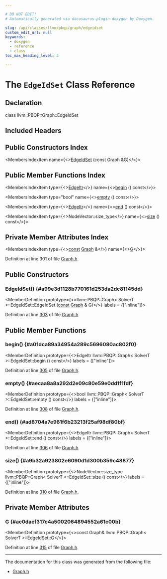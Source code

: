 ```yaml
---

# DO NOT EDIT!
# Automatically generated via docusaurus-plugin-doxygen by Doxygen.

slug: /api/classes/llvm/pbqp/graph/edgeidset
custom_edit_url: null
keywords:
  - doxygen
  - reference
  - class
toc_max_heading_level: 3

---
```





# The `EdgeIdSet` Class Reference

<DoxygenPage pluginConfig={pluginConfig}>



## Declaration

<CodeBlock>class llvm::PBQP::Graph::EdgeIdSet</CodeBlock>

## Included Headers

<IncludesList>
<IncludesListItem
  filePath="llvm/CodeGen/PBQP/Graph.h"
  permalink="/docs/api/files/include/include/llvm/include/llvm/codegen/include/llvm/codegen/pbqp/graph-h"
  isLocal="true" />
</IncludesList>

## Public Constructors Index

<MembersIndex>

<MembersIndexItem
  name={<><a href="#a99e3d1128b770161d253da2dc81145dd">EdgeIdSet</a> (const Graph &amp;G)</>}>
</MembersIndexItem>

</MembersIndex>

## Public Member Functions Index

<MembersIndex>

<MembersIndexItem
  type={<><a href="/docs/api/classes/llvm/pbqp/graph/edgeitr">EdgeItr</a></>}
  name={<><a href="#a01dca89a34954a289c5696080ac802f0">begin</a> () const</>}>
</MembersIndexItem>

<MembersIndexItem
  type="bool"
  name={<><a href="#aecaa8a8a292d2e09c80e59e0dd1f1fdf">empty</a> () const</>}>
</MembersIndexItem>

<MembersIndexItem
  type={<><a href="/docs/api/classes/llvm/pbqp/graph/edgeitr">EdgeItr</a></>}
  name={<><a href="#ad8704a7e961f6b23213f25af98df80bf">end</a> () const</>}>
</MembersIndexItem>

<MembersIndexItem
  type={<>NodeVector::size&#95;type</>}
  name={<><a href="#a9b32a923802e6090d1d300b359c48877">size</a> () const</>}>
</MembersIndexItem>

</MembersIndex>

## Private Member Attributes Index

<MembersIndex>

<MembersIndexItem
  type={<><a href="/docs/api/files/lib/lib/target/lib/target/aarch64/aarch64promoteconstant-cpp/#a90f8350fecae261c25be85d38b451bff">const</a> <a href="/docs/api/classes/llvm/pbqp/graph">Graph</a> &amp;</>}
  name={<><a href="#ac0dacf317c4a5002064894552a61c00b">G</a></>}>
</MembersIndexItem>

</MembersIndex>


Definition at line 301 of file <a href="/docs/api/files/include/include/llvm/include/llvm/codegen/include/llvm/codegen/pbqp/graph-h">Graph.h</a>.

<SectionDefinition>

## Public Constructors

### EdgeIdSet() {#a99e3d1128b770161d253da2dc81145dd}

<MemberDefinition
  prototype={<>llvm::PBQP::Graph&lt; SolverT &gt;::EdgeIdSet::EdgeIdSet (<a href="/docs/api/files/lib/lib/target/lib/target/aarch64/aarch64promoteconstant-cpp/#a90f8350fecae261c25be85d38b451bff">const</a> <a href="/docs/api/classes/llvm/pbqp/graph">Graph</a> &amp; G)</>}
  labels = {["inline"]}>

Definition at line <a href="/docs/api/files/include/include/llvm/include/llvm/codegen/include/llvm/codegen/pbqp/graph-h/#l00303">303</a> of file <a href="/docs/api/files/include/include/llvm/include/llvm/codegen/include/llvm/codegen/pbqp/graph-h">Graph.h</a>.
</MemberDefinition>

</SectionDefinition>

<SectionDefinition>

## Public Member Functions

### begin() {#a01dca89a34954a289c5696080ac802f0}

<MemberDefinition
  prototype={<>EdgeItr llvm::PBQP::Graph&lt; SolverT &gt;::EdgeIdSet::begin () const</>}
  labels = {["inline"]}>

Definition at line <a href="/docs/api/files/include/include/llvm/include/llvm/codegen/include/llvm/codegen/pbqp/graph-h/#l00305">305</a> of file <a href="/docs/api/files/include/include/llvm/include/llvm/codegen/include/llvm/codegen/pbqp/graph-h">Graph.h</a>.
</MemberDefinition>

### empty() {#aecaa8a8a292d2e09c80e59e0dd1f1fdf}

<MemberDefinition
  prototype={<>bool llvm::PBQP::Graph&lt; SolverT &gt;::EdgeIdSet::empty () const</>}
  labels = {["inline"]}>

Definition at line <a href="/docs/api/files/include/include/llvm/include/llvm/codegen/include/llvm/codegen/pbqp/graph-h/#l00308">308</a> of file <a href="/docs/api/files/include/include/llvm/include/llvm/codegen/include/llvm/codegen/pbqp/graph-h">Graph.h</a>.
</MemberDefinition>

### end() {#ad8704a7e961f6b23213f25af98df80bf}

<MemberDefinition
  prototype={<>EdgeItr llvm::PBQP::Graph&lt; SolverT &gt;::EdgeIdSet::end () const</>}
  labels = {["inline"]}>

Definition at line <a href="/docs/api/files/include/include/llvm/include/llvm/codegen/include/llvm/codegen/pbqp/graph-h/#l00306">306</a> of file <a href="/docs/api/files/include/include/llvm/include/llvm/codegen/include/llvm/codegen/pbqp/graph-h">Graph.h</a>.
</MemberDefinition>

### size() {#a9b32a923802e6090d1d300b359c48877}

<MemberDefinition
  prototype={<>NodeVector::size&#95;type llvm::PBQP::Graph&lt; SolverT &gt;::EdgeIdSet::size () const</>}
  labels = {["inline"]}>

Definition at line <a href="/docs/api/files/include/include/llvm/include/llvm/codegen/include/llvm/codegen/pbqp/graph-h/#l00310">310</a> of file <a href="/docs/api/files/include/include/llvm/include/llvm/codegen/include/llvm/codegen/pbqp/graph-h">Graph.h</a>.
</MemberDefinition>

</SectionDefinition>

<SectionDefinition>

## Private Member Attributes

### G {#ac0dacf317c4a5002064894552a61c00b}

<MemberDefinition
  prototype={<>const Graph&amp; llvm::PBQP::Graph&lt; SolverT &gt;::EdgeIdSet::G</>}>

Definition at line <a href="/docs/api/files/include/include/llvm/include/llvm/codegen/include/llvm/codegen/pbqp/graph-h/#l00315">315</a> of file <a href="/docs/api/files/include/include/llvm/include/llvm/codegen/include/llvm/codegen/pbqp/graph-h">Graph.h</a>.
</MemberDefinition>

</SectionDefinition>

<hr/>

The documentation for this class was generated from the following file:

<ul>
<li><a href="/docs/api/files/include/include/llvm/include/llvm/codegen/include/llvm/codegen/pbqp/graph-h">Graph.h</a></li>
</ul>

</DoxygenPage>
